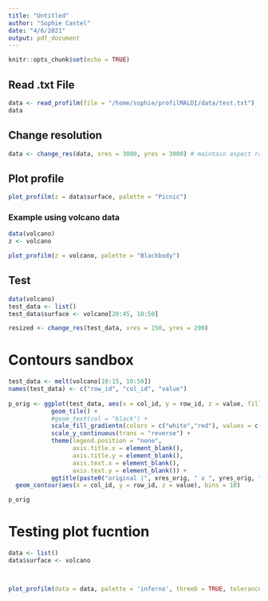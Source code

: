 ```yaml
---
title: "Untitled"
author: "Sophie Castel"
date: "4/6/2021"
output: pdf_document
---
```


```r
knitr::opts_chunk$set(echo = TRUE)
```

## Read .txt File

```r
data <- read_profilm(file = "/home/sophie/profilMALDI/data/test.txt")
data
```

## Change resolution 

```r
data <- change_res(data, xres = 3000, yres = 3000) # maintain aspect ratio, cut off edges.. need to figure this out
```

## Plot profile
```r
plot_profilm(z = data$surface, palette = "Picnic")

```

### Example using volcano data
```r
data(volcano)
z <- volcano

plot_profilm(z = volcano, palette = "Blackbody")

```



## Test
```r
data(volcano)
test_data <- list()
test_data$surface <- volcano[20:45, 10:50]

resized <- change_res(test_data, xres = 150, yres = 200)

```

# Contours sandbox
```r
test_data <- melt(volcano[10:15, 10:50])
names(test_data) <- c("row_id", "col_id", "value")
  
p_orig <- ggplot(test_data, aes(x = col_id, y = row_id, z = value, fill = value, label = value)) + 
            geom_tile() + 
            #geom_text(col = "black") + 
            scale_fill_gradientn(colors = c("white","red"), values = c(0,1)) + 
            scale_y_continuous(trans = "reverse") + 
            theme(legend.position = "none",
                  axis.title.x = element_blank(),
                  axis.title.y = element_blank(),
                  axis.text.x = element_blank(),
                  axis.text.y = element_blank()) + 
            ggtitle(paste0("original (", xres_orig, " x ", yres_orig, ")")) + 
  geom_contour(aes(x = col_id, y = row_id, z = value), bins = 10)

p_orig
```



# Testing plot fucntion

```r
data <- list()
data$surface <- volcano



plot_profilm(data = data, palette = 'inferno', threeD = TRUE, tolerance = 10, contour_col = "white")
```



